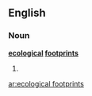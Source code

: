 ==English==

===Noun===
'''[[ecological]] [[footprints]]'''

# {{plural of|ecological footprint}}

[[ar:ecological footprints]]